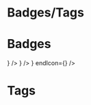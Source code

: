 
<Meta title="BadgesTags" component={Badges} />

# Badges/Tags

<Story name="components">
  <h1 style={{ color: "#444444" }}>Badges</h1>
  <Box
    css={{
      display: "flex",
      gap: "30px"
    }}
  >
    <Badges label="Badge" />
    <Badges label="Badge" startIcon={<AiFillStar />} />
    <Badges label="Badge" endIcon={<AiFillStar />} />
    <Badges label="Badge" startIcon={<AiFillStar />} endIcon={<AiFillStar />} />
  </Box>
  <h1 style={{ color: "#444444" }}>Tags</h1>
  <Box
    css={{
      display: "flex",
      gap: "30px"
    }}
  >
    <Badges label="Tag" type="tag" />
    <Badges label="Tag" type="tag" />
    <Badges label="Tag" type="tag" />
    <Badges label="Tag" type="tag" />
  </Box>
</Story>
